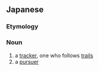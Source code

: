 ==Japanese==
{{ja-kanjitab|追|跡|者}}

===Etymology===
{{suffix|追跡|者|t1=pursuit|t2=person|lang=ja|sort=ついせきしゃ}}

===Noun===
{{ja-noun|ついせきしゃ}}

# a [[tracker]], one who follows [[trail]]s
# a [[pursuer]]